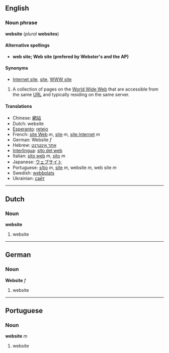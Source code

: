 == English ==
=== Noun phrase ===
'''website''' (''plural'' '''websites''')

====Alternative spellings====
*'''web site; Web site (prefered by Webster's and the AP)'''

====Synonyms====
*[[Internet site]], [[site]], [[WWW site]]

#A collection of pages on the [[World Wide Web]] that are accessible from the same [[URL]] and typically residing on the same server.

====Translations====
*Chinese: [[網站]]
*Dutch: website
*[[Esperanto]]: [[retejo]]
*French: [[site Web]] ''m'', [[site#French|site]] ''m'', [[site Internet]] ''m''
*German: Website ''f''
*Hebrew: [[אתר אינטרנט]]
*[[Interlingua]]: [[sito del web]]
*Italian: [[sito web]] ''m'', [[sito]] ''m''
*Japanese: [[ウェブサイト]]
*Portuguese: [[sítio]] ''m'', [[site#Portuguese|site]] ''m'', website ''m'', web site ''m''
*Swedish: [[webbplats]]
*Ukrainian: [[сайт]]

----
==Dutch==
===Noun===
'''website'''

#website

----
==German==
===Noun===
'''Website''' ''f''

#website

----
==Portuguese==
===Noun===
'''website''' ''m''

#website